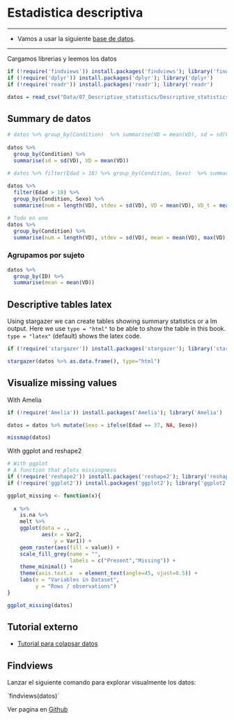 # Estadistica descriptiva{#Estadistica_descriptiva}

***
* Vamos a usar la siguiente [base de datos](Data/07_Descriptive_statistics/Descriptive_statistics.csv).

***

Cargamos librerias y leemos los datos
```r
if (!require('findviews')) install.packages('findviews'); library('findviews')
if (!require('dplyr')) install.packages('dplyr'); library('dplyr')
if (!require('readr')) install.packages('readr'); library('readr')

datos = read_csv("Data/07_Descriptive_statistics/Descriptive_statistics.csv"); datos

```

## Summary de datos
```r
# datos %>% group_by(Condition)  %>% summarise(VD = mean(VD), sd = sd(VD))
    
datos %>% 
  group_by(Condition) %>% 
  summarise(sd = sd(VD), VD = mean(VD))

# datos %>% filter(Edad > 18) %>% group_by(Condition, Sexo)  %>% summarise(VD = mean(VD), stdev = sd(VD), VD_t = mean(VD_t), num = length(VD))
    
datos %>% 
  filter(Edad > 18) %>%
  group_by(Condition, Sexo) %>%
  summarise(num = length(VD), stdev = sd(VD), VD = mean(VD), VD_t = mean(VD_t))

# Todo en uno
datos %>%
  group_by(Condition) %>%
  summarise(num = length(VD), stdev = sd(VD), mean = mean(VD), max(VD), min(VD))

```


### Agrupamos por sujeto
```r
datos %>%
  group_by(ID) %>%
  summarise(mean = mean(VD))

```

## Descriptive tables latex

Using stargazer we can create tables showing summary statistics or a lm output. Here we use `type = "html"` to be able to show the table in this book. `type = "latex"` (default) shows the latex code.
```r
if (!require('stargazer')) install.packages('stargazer'); library('stargazer')

stargazer(datos %>% as.data.frame(), type="html") 
```


## Visualize missing values

With Amelia
```r
if (!require('Amelia')) install.packages('Amelia'); library('Amelia')

datos = datos %>% mutate(Sexo = ifelse(Edad == 37, NA, Sexo))

missmap(datos)

```

With ggplot and reshape2
```r
# With ggplot
# A function that plots missingness
if (!require('reshape2')) install.packages('reshape2'); library('reshape2')
if (!require('ggplot2')) install.packages('ggplot2'); library('ggplot2')

ggplot_missing <- function(x){
  
  x %>% 
    is.na %>%
    melt %>%
    ggplot(data = .,
           aes(x = Var2,
               y = Var1)) +
    geom_raster(aes(fill = value)) +
    scale_fill_grey(name = "",
                    labels = c("Present","Missing")) +
    theme_minimal() + 
    theme(axis.text.x  = element_text(angle=45, vjust=0.5)) + 
    labs(x = "Variables in Dataset",
         y = "Rows / observations")
}

ggplot_missing(datos)

```



## Tutorial externo
* [Tutorial para colapsar datos](http://stanford.edu/~ejdemyr/r-tutorials/collapsing-data/)



## Findviews
Lanzar el siguiente comando para explorar visualmente los datos:

´findviews(datos)´

Ver pagina en [Github ](https://github.com/tsellam/findviews)
